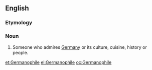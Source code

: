 {{also|germanophile}}
==English==

===Etymology===
{{suffix|en|German|phile}}

===Noun===
{{wikipedia}}
{{en-noun}}

# Someone who admires [[Germany]] or its culture, cuisine, history or people.

[[et:Germanophile]]
[[el:Germanophile]]
[[oc:Germanophile]]